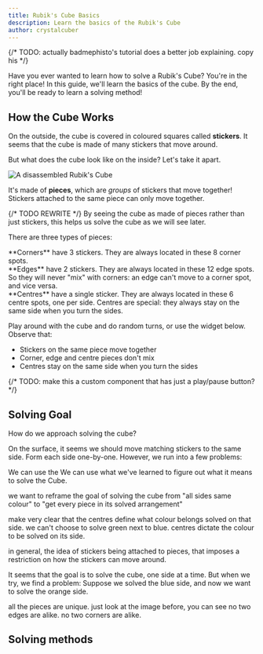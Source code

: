 ```yaml
---
title: Rubik's Cube Basics
description: Learn the basics of the Rubik's Cube
author: crystalcuber
---
```



{/* TODO: actually badmephisto's tutorial does a better job explaining. copy his */}

Have you ever wanted to learn how to solve a Rubik's Cube? You're in the right place! In this guide, we'll learn the basics of the cube. By the end, you'll be ready to learn a solving method!

## How the Cube Works

On the outside, the cube is covered in coloured squares called **stickers**. It seems that the cube is made of many stickers that move around.

But what does the cube look like on the inside? Let's take it apart.

<Image
  src="/assets/rubiks-cube-pieces.webp"
  alt="A disassembled Rubik's Cube"
  width={500}
  height={281}
/>

It's made of **pieces**, which are _groups_ of stickers that move together! Stickers attached to the same piece can only move together.

<Callout>
  {/* TODO REWRITE */}
  By seeing the cube as made of pieces rather than just stickers, this helps us solve
  the cube as we will see later.
</Callout>

There are three types of pieces:

<div className="flex flex-col sm:flex-row">
  <TwistyPlayer
    controlPanel="none"
    className="size-36"
    experimentalStickeringMaskOrbits="EDGES:XXXXXXXXXXXX,CORNERS:--------,CENTERS:XXXXXX"
    hintFacelets="none"
  />
  **Corners** have 3 stickers. They are always located in these 8 corner spots.
</div>

<div className="flex flex-col sm:flex-row">
  <TwistyPlayer
    controlPanel="none"
    className="size-36"
    experimentalStickeringMaskOrbits="EDGES:------------,CORNERS:XXXXXXXX,CENTERS:XXXXXX"
    hintFacelets="none"
  />
  **Edges** have 2 stickers. They are always located in these 12 edge spots. So they
  will never "mix" with corners: an edge can't move to a corner spot, and vice versa.
</div>

<div className="flex flex-col sm:flex-row">
  <TwistyPlayer
    controlPanel="none"
    className="size-36"
    experimentalStickeringMaskOrbits="EDGES:XXXXXXXXXXXX,CORNERS:XXXXXXXX,CENTERS:------"
    hintFacelets="none"
  />
  **Centres** have a single sticker. They are always located in these 6 centre spots,
  one per side. Centres are special: they always stay on the same side when you turn
  the sides.
</div>

Play around with the cube and do random turns, or use the widget below. Observe that:

- Stickers on the same piece move together
- Corner, edge and centre pieces don't mix
- Centres stay on the same side when you turn the sides

{/* TODO: make this a custom component that has just a play/pause button? */}

<TwistyPlayer
  experimentalSetupAlg="R2 D' U2 B2 L2 D R2 U2 L2 U' L F D2 R2 B' D2 R D' B2 L2"
  alg="D B' L' U L2 D' L2 R2 U' R2 F2 D' R2 U2 R' B2 D L R B' F'"
  hintFacelets="none"
  viewerLink="none"
/>

## Solving Goal

How do we approach solving the cube?

On the surface, it seems we should move matching stickers to the same side. Form each side one-by-one. However, we run into a few problems:

We can use the
We can use what we've learned to figure out what it means to solve the Cube.

we want to reframe the goal of solving the cube from "all sides same colour" to "get every piece in its solved arrangement"

make very clear that the centres define what colour belongs solved on that side. we can't choose to solve green next to blue. centres dictate the colour to be solved on its side.

in general, the idea of stickers being attached to pieces, that imposes a restriction on how the stickers can move around.

It seems that the goal is to solve the cube, one side at a time.
But when we try, we find a problem:
Suppose we solved the blue side, and now we want to solve the orange side.

all the pieces are unique. just look at the image before, you can see no two edges are alike. no two corners are alike.

## Solving methods
